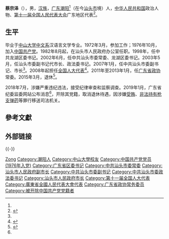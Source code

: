 '''蔡宗泽'''（{{bd|1951年||}}），男，[[汉族|汉族]]，[[广东省|广东]][[潮阳县|潮阳]]<ref name="a1"/>（在今[[汕头市|汕头市]]境）人，[[中华人民共和国|中华人民共和国]]政治人物、[[第十一届全国人民代表大会|第十一届全国人民代表大会]]广东地区代表<ref>{{cite web|author=新华网|title=第十一届全国人大代表|url=http://news.xinhuanet.com/ziliao/2008-03/03/content_7708230.htm?node=36628|publisher=新华网|accessdate=2014-01-07|archive-date=2014-01-10|archive-url=https://web.archive.org/web/20140110211415/http://news.xinhuanet.com/ziliao/2008-03/03/content_7708230.htm?node=36628|dead-url=no}}</ref>。

== 生平 ==
毕业于[[中山大学中文系|中山大学中文系]]汉语言文学专业。1972年3月，参加工作；1976年10月，加入[[中国共产党|中国共产党]]。1982年8月起，在汕头市人民政府办公室任职。1998年，任中共龙湖区委书记。2002年6月，任中共汕头市委常委、龙湖区委书记。2003年5月，任汕头市委副书记代市长、政法委书记。2007年1月，任中共汕头市委副书记、市长<ref name="a1"/>。2008年起担任[[全国人大代表|全国人大代表]]<ref>{{cite news|title=全国人大代表信息-蔡宗泽|url= http://210.82.31.1:8084/delegate/viewDelegate.action?dbid=111946|accessdate=2013-04-05|newspaper=全国人大网|archive-url=https://web.archive.org/web/20140522075339/http://www.npc.gov.cn/delegate/viewDelegate.action?dbid=111946|archive-date=2014-05-22|dead-url=yes}}</ref>。2011年至2013年1月，任[[广东省政协|广东省政协]]常委。2015年3月，退休<ref name="a1">{{Cite web |url=http://fanfu.people.com.cn/n1/2019/0129/c64371-30596970.html |title=广东省政协原常委、汕头市原市长蔡宗泽被开除党籍 |accessdate=2019-10-31 |author=记者：李源 |date=2019-01-29 |work=责编：李源、高雷 |publisher=中国共产党新闻网 |language=Zh-hans |archive-date=2019-01-29 |archive-url=https://web.archive.org/web/20190129120107/http://fanfu.people.com.cn/n1/2019/0129/c64371-30596970.html |dead-url=no }}</ref>。

2018年7月，涉嫌严重违纪违法，接受纪律审查和监察调查。2019年1月，广东省纪委监委网站公布消息<ref name="a1"/>，开除其党籍，取消退休待遇，因涉嫌[[受贿罪|受贿]]、[[非法持有枪支弹药罪|非法持有枪支弹药]]等罪行移送司法机关。

== 參考文獻 ==
{{reflist}}

== 外部链接 ==
{{-}}
{{start box}}
{{s-gov|prc}}
{{s-before|[[黄志光|黄志光]]}}
{{s-title|[[汕头市人民政府|汕头市人民政府]]市长|2006年7月－2011年9月}} 
{{s-after|[[郑人豪|郑人豪]]}}
{{end box}}

{{中共十九大以来的反腐败工作}}

{{Authority control}}
{{DEFAULTSORT:Cai蔡}}
[[Category:蔡姓|Zong]]
[[Category:潮阳人|Category:潮阳人]]
[[Category:中山大學校友|Category:中山大學校友]]
[[Category:中国共产党党员_(1976年入党)|Category:中国共产党党员 (1976年入党)]]
[[Category:广东省区委书记|Category:广东省区委书记]]
[[Category:中共汕头市委常委|Category:中共汕头市委常委]]
[[Category:汕头市人民政府副市长|Category:汕头市人民政府副市长]]
[[Category:中共汕头市委副书记|Category:中共汕头市委副书记]]
[[Category:中共汕头市委政法委书记|Category:中共汕头市委政法委书记]]
[[Category:汕头市人民政府市长|Category:汕头市人民政府市长]]
[[Category:第十一届全国人大代表|Category:第十一届全国人大代表]]
[[Category:廣東省全國人民代表大會代表|Category:廣東省全國人民代表大會代表]]
[[Category:广东省政协常务委员|Category:广东省政协常务委员]]
[[Category:被开除中国共产党党籍者|Category:被开除中国共产党党籍者]]